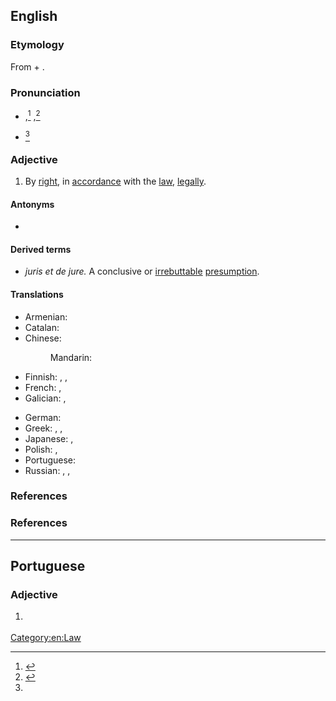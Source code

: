 ==English==
{{wikipedia}}

===Etymology===
From {{etyl|la|en}} {{m|la|dē||from}} + {{m|la|iūre||law}}.

===Pronunciation===
* {{a|US}} {{IPA|en|/deɪ ˈd͡ʒʊɹi/}},<ref name="OALD8">{{cite-web |title=Archived copy |url=http://oald8.oxfordlearnersdictionaries.com/dictionary/de-jure |accessdate=9 October 2012 |archiveurl=https://web.archive.org/web/20130104165438/http://oald8.oxfordlearnersdictionaries.com/dictionary/de-jure |archivedate=4 January 2013 }}</ref> {{IPAchar|/deɪ ˈd͡ʒʊəɹeɪ/|lang=en}},<ref>{{R:Dictionary.com}}</ref> {{IPAchar|/di ˈd͡ʒʊɹi/|/di ˈd͡ʒʊɹ/|/di ˈʒʊɹ/|lang=en}}
* {{a|UK}} {{IPA|en|/deɪ ˈd͡ʒʊəɹ(e)ɪ/}}<ref name="OALD8"></ref>
<!--
some places also {{IPA|/deɪ ˈjʊəɹeɪ/}}, /deɪ ˈd͡ʒʊɹ/, /deɪ ˈʒʊɹ/ ?
-->{{attention|en|see the question above ^}}

===Adjective===
{{en-adj|-|head=de jure}}

# By [[right]], in [[accordance]] with the [[law]], [[legally]].

====Antonyms====
* {{l|en|de facto}}

====Derived terms====
* ''juris et de jure.'' A conclusive or [[irrebuttable]] [[presumption]].

====Translations====
{{trans-top|by right}}
* Armenian: {{t+|hy|դե յուրե}}
* Catalan: {{t+|ca|de iure}}
* Chinese:
*: Mandarin: {{t|cmn|法律意义上的}}
* Finnish: {{t+|fi|de jure}}, {{t|fi|[[laki|lain]] [[mukaan]]}}, {{t+|fi|laillisesti}}
* French: {{t+|fr|de jure}}, {{t+|fr|de droit}}
* Galician: {{t|gl|de dereito}}, {{t|gl|de jure}}
{{trans-mid}}
* German: {{t+|de|de jure}}
* Greek: {{t|el|εκ του νόμου}}, {{t+|el|ντε γιούρε}}, {{t+|el|αυτοδικαίως}}
* Japanese: {{t|ja|デ・ジュリ|tr=de-juri|sc=Jpan}}, {{t|ja|法律上|tr=ほうりつじょうの, hōritsujō no|alt=法律上の|sc=Jpan}}
* Polish: {{t|pl|wedle prawa}}, {{t+|pl|de iure}}
* Portuguese: {{t+|pt|de jure}}
* Russian: {{t+|ru|де-ю́ре|tr=dɛ-júrɛ}}, {{t+|ru|юриди́ческий}}, {{t+|ru|право|alt=по пра́ву}}
{{trans-bottom}}

===References===
{{cite-book
|author=John Bouvier
|authorlink=John Bouvier
|chapter=
|editor=Francis Rawle|editors=
|title=Bouvier's Law Dictionary and Concise Encyclopedia
|url=https://hdl.handle.net/2027/coo1.ark:/13960/t2w389w77

|archiveurl=
|archivedate=
|edition=8th
|location=Kansas City, MO
|publisher=Vernon Law Book Company
|year=1914
|volume=2
|section=Juris et de jure
|page=1760|pages=
|pageurl=https://hdl.handle.net/2027/coo1.ark:/13960/t2w389w77?urlappend=%3Bseq=596
|isbn=
|oclc=875212404
|text=}}

===References===
<references/>

[[Category:en:Law]]

----

==Portuguese==

===Adjective===
{{pt-adj|pl=de jure}}

# {{l|en|de jure}} {{gloss|according to the law}}
